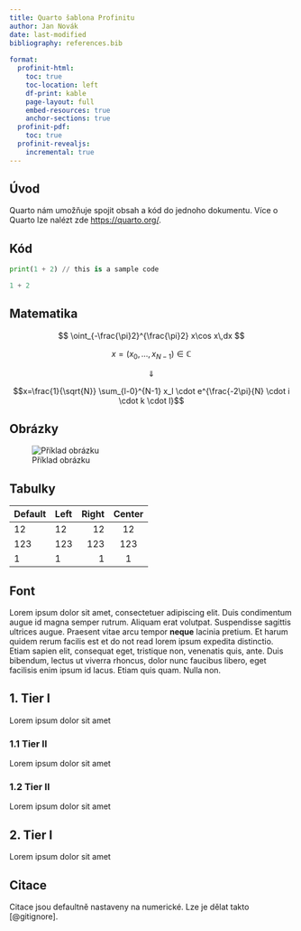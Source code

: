 ```yaml
---
title: Quarto šablona Profinitu
author: Jan Novák
date: last-modified
bibliography: references.bib
  
format:
  profinit-html:
    toc: true
    toc-location: left
    df-print: kable
    page-layout: full
    embed-resources: true
    anchor-sections: true
  profinit-pdf:
    toc: true
  profinit-revealjs:
    incremental: true
---
```



## Úvod

Quarto nám umožňuje spojit obsah a kód do jednoho dokumentu. Více o Quarto lze nalézt zde <https://quarto.org/>.

## Kód

```python
print(1 + 2) // this is a sample code
```

```python
1 + 2
```

## Matematika
$$ \oint_{-\frac{\pi}2}^{\frac{\pi}2} x\cos x\,dx $$

$$x=(x_0, ..., x_{N-1}) \in \mathbb{C}$$

$$\Downarrow$$

$$x=\frac{1}{\sqrt{N}} \sum_{l-0}^{N-1} x_l \cdot e^{\frac{-2\pi}{N} \cdot i \cdot k \cdot l}$$

## Obrázky

![Příklad obrázku](https://imgs.xkcd.com/comics/judgment_day_2x.png)

## Tabulky

| Default | Left | Right | Center |
|---------|:-----|------:|:------:|
| 12      | 12   |    12 |   12   |
| 123     | 123  |   123 |  123   |
| 1       | 1    |     1 |   1    |


## Font

Lorem ipsum dolor sit amet, consectetuer adipiscing elit.
Duis condimentum augue id magna semper rutrum. Aliquam erat volutpat. Suspendisse sagittis ultrices augue.
Praesent vitae arcu tempor **neque** lacinia pretium. Et harum quidem rerum facilis est et do not read lorem ipsum expedita distinctio.
Etiam sapien elit, consequat eget, tristique non, venenatis quis, ante. Duis bibendum, lectus ut viverra rhoncus,
dolor nunc faucibus libero, eget facilisis enim ipsum id lacus. Etiam quis quam. Nulla non.

## 1. Tier I

Lorem ipsum dolor sit amet

### 1.1 Tier II

Lorem ipsum dolor sit amet

### 1.2 Tier II

Lorem ipsum dolor sit amet  

## 2. Tier I

Lorem ipsum dolor sit amet

## Citace

Citace jsou defaultně nastaveny na numerické. Lze je dělat takto [@gitignore].


